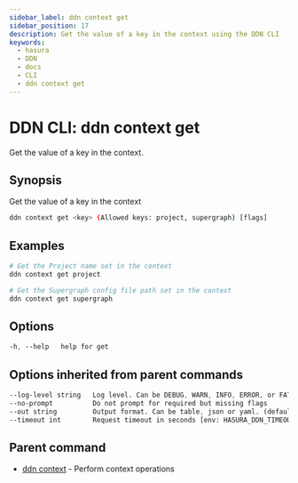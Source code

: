 ```yaml
---
sidebar_label: ddn context get
sidebar_position: 17
description: Get the value of a key in the context using the DDN CLI
keywords:
  - hasura
  - DDN
  - docs
  - CLI
  - ddn context get
---
```


# DDN CLI: ddn context get

Get the value of a key in the context.

## Synopsis

Get the value of a key in the context

```bash
ddn context get <key> (Allowed keys: project, supergraph) [flags]
```

## Examples

```bash
# Get the Project name set in the context
ddn context get project

# Get the Supergraph config file path set in the context
ddn context get supergraph
```

## Options

```sass
-h, --help   help for get
```

## Options inherited from parent commands

```sass
--log-level string   Log level. Can be DEBUG, WARN, INFO, ERROR, or FATAL. (default "INFO")
--no-prompt          Do not prompt for required but missing flags
--out string         Output format. Can be table, json or yaml. (default "table")
--timeout int        Request timeout in seconds [env: HASURA_DDN_TIMEOUT] (default 100)
```

## Parent command

- [ddn context](/cli/commands/ddn_context) - Perform context operations
